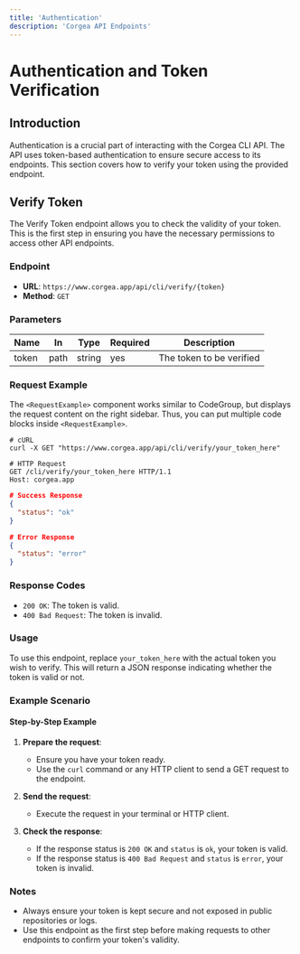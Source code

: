 ```yaml
---
title: 'Authentication'
description: 'Corgea API Endpoints'
---
```



# Authentication and Token Verification

## Introduction

Authentication is a crucial part of interacting with the Corgea CLI API. The API uses token-based authentication to ensure secure access to its endpoints. This section covers how to verify your token using the provided endpoint.

## Verify Token

The Verify Token endpoint allows you to check the validity of your token. This is the first step in ensuring you have the necessary permissions to access other API endpoints.

### Endpoint

- **URL**: `https://www.corgea.app/api/cli/verify/{token}`
- **Method**: `GET`

### Parameters

| Name  | In   | Type   | Required | Description           |
|-------|------|--------|----------|-----------------------|
| token | path | string | yes      | The token to be verified |

### Request Example

The `<RequestExample>` component works similar to CodeGroup, but displays the request content on the right sidebar. Thus, you can put multiple code blocks inside `<RequestExample>`.

<RequestExample>

```shell
# cURL
curl -X GET "https://www.corgea.app/api/cli/verify/your_token_here"
```

```http
# HTTP Request
GET /cli/verify/your_token_here HTTP/1.1
Host: corgea.app
```

</RequestExample>

<ResponseExample>

```json
# Success Response
{
  "status": "ok"
}
```

```json
# Error Response
{
  "status": "error"
}
```

</ResponseExample>

### Response Codes

- `200 OK`: The token is valid.
- `400 Bad Request`: The token is invalid.

### Usage

To use this endpoint, replace `your_token_here` with the actual token you wish to verify. This will return a JSON response indicating whether the token is valid or not.

### Example Scenario

#### Step-by-Step Example

1. **Prepare the request**:
    - Ensure you have your token ready.
    - Use the `curl` command or any HTTP client to send a GET request to the endpoint.

2. **Send the request**:
    - Execute the request in your terminal or HTTP client.

3. **Check the response**:
    - If the response status is `200 OK` and `status` is `ok`, your token is valid.
    - If the response status is `400 Bad Request` and `status` is `error`, your token is invalid.

### Notes

- Always ensure your token is kept secure and not exposed in public repositories or logs.
- Use this endpoint as the first step before making requests to other endpoints to confirm your token's validity.

